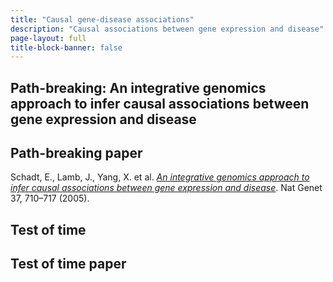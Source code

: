 ```yaml
---
title: "Causal gene-disease associations"
description: "Causal associations between gene expression and disease"
page-layout: full
title-block-banner: false
---
```

## Path-breaking: An integrative genomics approach to infer causal associations between gene expression and disease

::: {.callout-tip}
## Path-breaking paper

Schadt, E., Lamb, J., Yang, X. et al. [*An integrative genomics approach to infer causal associations between gene expression and disease*](https://doi.org/10.1038/ng1589). Nat Genet 37, 710–717 (2005).
:::

## Test of time

::: {.callout-tip}
## Test of time paper

:::

